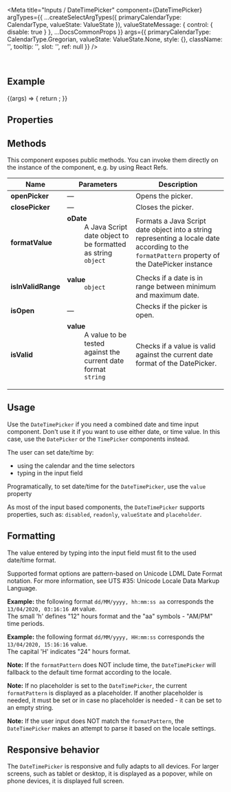 
<Meta
  title="Inputs / DateTimePicker"
  component={DateTimePicker}
  argTypes={{
    ...createSelectArgTypes({ primaryCalendarType: CalendarType, valueState: ValueState }),
    valueStateMessage: { control: { disable: true } },
    ...DocsCommonProps
  }}
  args={{
    primaryCalendarType: CalendarType.Gregorian,
    valueState: ValueState.None,
    style: {},
    className: '',
    tooltip: '',
    slot: '',
    ref: null
  }}
/>

<DocsHeader />

<br />

## Example

<Canvas>
  <Story name="Default">
    {(args) => {
      return <DateTimePicker {...args} />;
    }}
  </Story>
</Canvas>

## Properties

<ArgsTable story="." />

## Methods

This component exposes public methods. You can invoke them directly on the instance of the component, e.g. by using React Refs.

| Name               | Parameters                                                                                                                                                         | Description                                                                                                                                                |
| ------------------ | ------------------------------------------------------------------------------------------------------------------------------------------------------------------ | ---------------------------------------------------------------------------------------------------------------------------------------------------------- |
| **openPicker**     | &mdash;                                                                                                                                                            | Opens the picker.                                                                                                                                          |
| **closePicker**    | &mdash;                                                                                                                                                            | Closes the picker.                                                                                                                                         |
| **formatValue**    | <dl><dt className="methodText">**oDate**</dt><dd className="methodText">A Java Script date object to be formatted as string</dd><dd><code>object</code></dd></dl>  | Formats a Java Script date object into a string representing a locale date according to the <code>formatPattern</code> property of the DatePicker instance |
| **isInValidRange** | <dl><dt className="methodText">**value**</dt><dd><code>object</code></dd></dl>                                                                                     | Checks if a date is in range between minimum and maximum date.                                                                                             |
| **isOpen**         | &mdash;                                                                                                                                                            | Checks if the picker is open.                                                                                                                              |
| **isValid**        | <dl><dt className="methodText">**value**</dt><dd className="methodText">A value to be tested against the current date format</dd><dd><code>string</code></dd></dl> | Checks if a value is valid against the current date format of the DatePicker.                                                                              |

## Usage

Use the `DateTimePicker` if you need a combined date and time input component. Don't use it if you want to use either date, or time value. In this case, use the `DatePicker` or the `TimePicker` components instead.

The user can set date/time by:

- using the calendar and the time selectors
- typing in the input field

Programatically, to set date/time for the `DateTimePicker`, use the `value` property

As most of the input based components, the `DateTimePicker` supports properties, such as: `disabled`, `readonly`, `valueState` and `placeholder`.

## Formatting

The value entered by typing into the input field must fit to the used date/time format.

Supported format options are pattern-based on Unicode LDML Date Format notation. For more information, see <ui5-link target="_blank" href="https://unicode.org/reports/tr35/tr35-dates.html#Date_Field_Symbol_Table" class="api-table-content-cell-link">UTS #35: Unicode Locale Data Markup Language</ui5-link>.

**Example:** the following format `dd/MM/yyyy, hh:mm:ss aa` corresponds the `13/04/2020, 03:16:16 AM` value.  
The small 'h' defines "12" hours format and the "aa" symbols - "AM/PM" time periods.

**Example:** the following format `dd/MM/yyyy, HH:mm:ss` corresponds the `13/04/2020, 15:16:16` value.  
The capital 'H' indicates "24" hours format.

**Note:** If the `formatPattern` does NOT include time, the `DateTimePicker` will fallback to the default time format according to the locale.

**Note:** If no placeholder is set to the `DateTimePicker`, the current `formatPattern` is displayed as a placeholder. If another placeholder is needed, it must be set or in case no placeholder is needed - it can be set to an empty string.

**Note:** If the user input does NOT match the `formatPattern`, the `DateTimePicker` makes an attempt to parse it based on the locale settings.

## Responsive behavior

The `DateTimePicker` is responsive and fully adapts to all devices. For larger screens, such as tablet or desktop, it is displayed as a popover, while on phone devices, it is displayed full screen.

